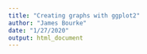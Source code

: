 ```yaml
---
title: "Creating graphs with ggplot2"
author: "James Bourke"
date: "1/27/2020"
output: html_document
---
```

